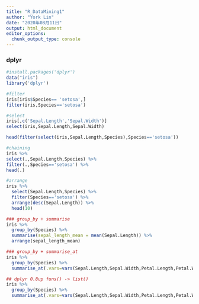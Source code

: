 ```yaml
---
title: "R_DataMining1"
author: "York Lin"
date: "2020年08月11日"
output: html_document
editor_options: 
  chunk_output_type: console
---
```


### dplyr
```R
#install.packages('dplyr')
data("iris")
library('dplyr')

#filter
iris[iris$Species== 'setosa',]
filter(iris,Species=='setosa')

#select
iris[,c('Sepal.Length','Sepal.Width')]
select(iris,Sepal.Length,Sepal.Width)

head(filter(select(iris,Sepal.Length,Species),Species=='setosa'))

#chaining
iris %>%
select(.,Sepal.Length,Species) %>%
filter(.,Species=='setosa') %>%
head(.)

#arrange
iris %>%
  select(Sepal.Length,Species) %>%
  filter(Species=='setosa') %>%
  arrange(desc(Sepal.Length)) %>%
  head(10)

### group_by + summarise
iris %>%
  group_by(Species) %>%
  summarise(sepal_length_mean = mean(Sepal.Length)) %>%
  arrange(sepal_length_mean)

### group_by + summarise_at
iris %>%
  group_by(Species) %>%
  summarise_at(.vars=vars(Sepal.Length,Sepal.Width,Petal.Length,Petal.Width),.funs=funs(mean))

## dplyr 0.8up funs() -> list()
iris %>%
  group_by(Species) %>%
  summarise_at(.vars=vars(Sepal.Length,Sepal.Width,Petal.Length,Petal.Width),.funs=list(mean,median,min,max))
```